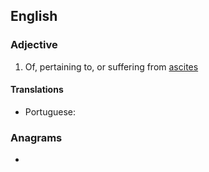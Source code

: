 ==English==

===Adjective===
{{en-adj}}

# {{lb|en|medicine}} Of, pertaining to, or suffering from [[ascites]]

====Translations====
{{trans-top|of, pertaining to, or suffering from ascites}}
* Portuguese: {{t|pt|ascítico}}
{{trans-mid}}
{{trans-bottom}}

===Anagrams===
* {{anagrams|en|a=acciist|icastic|sciatic}}